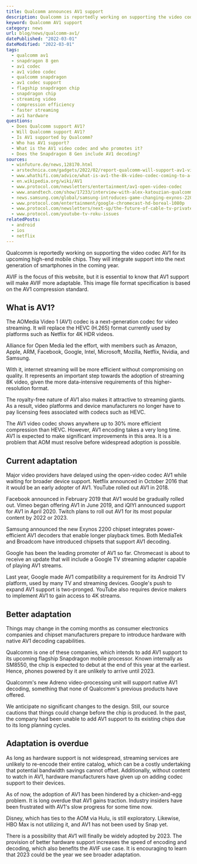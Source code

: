 ```yaml
---
title: Qualcomm announces AV1 support
description: Qualcomm is reportedly working on supporting the video codec AV1 for its upcoming high-end mobile chips.
keyword: Qualcomm AV1 support
category: news
url: blog/news/qualcomm-av1/
datePublished: "2022-03-01"
dateModified: "2022-03-01"
tags:
  - qualcomm av1
  - snapdragon 8 gen
  - av1 codec
  - av1 video codec
  - qualcomm snapdragon
  - av1 codec support
  - flagship snapdragon chip
  - snapdragon chip
  - streaming video
  - compression efficiency
  - faster streaming
  - av1 hardware
questions:
  - Does Qualcomm support AV1?
  - Will Qualcomm support AV1?
  - Is AV1 supported by Qualcomm?
  - Who has AV1 support?
  - What is the AV1 video codec and who promotes it?
  - Does the Snapdragon 8 Gen include AV1 decoding?
sources:
  - winfuture.de/news,128170.html
  - arstechnica.com/gadgets/2022/02/report-qualcomm-will-support-av1-video-codec-in-2023/
  - www.whathifi.com/advice/what-is-av1-the-8k-video-codec-coming-to-a-streaming-service-near-you
  - en.wikipedia.org/wiki/AV1
  - www.protocol.com/newsletters/entertainment/av1-open-video-codec
  - www.anandtech.com/show/17233/interview-with-alex-katouzian-qualcomm-svp-talking-snapdragon-microsoft-nuvia-and-discrete-graphics
  - news.samsung.com/global/samsung-introduces-game-changing-exynos-2200-processor-with-xclipse-gpu-powered-by-amd-rdna-2-architecture
  - www.protocol.com/entertainment/google-chromecast-hd-boreal-1080p
  - www.protocol.com/newsletters/next-up/the-future-of-cable-tv-private-equity
  - www.protocol.com/youtube-tv-roku-issues
relatedPosts:
  - android
  - ios
  - netflix
---
```


Qualcomm is reportedly working on supporting the video codec AV1 for its upcoming high-end mobile chips. They will integrate support into the next generation of smartphones in the coming year.

AVIF is the focus of this website, but it is essential to know that AV1 support will make AVIF more adaptable. This image file format specification is based on the AV1 compression standard.

## What is AV1?

The AOMedia Video 1 (AV1) codec is a next-generation codec for video streaming. It will replace the HEVC (H.265) format currently used by platforms such as Netflix for 4K HDR videos.

Alliance for Open Media led the effort, with members such as Amazon, Apple, ARM, Facebook, Google, Intel, Microsoft, Mozilla, Netflix, Nvidia, and Samsung.

With it, internet streaming will be more efficient without compromising on quality. It represents an important step towards the adoption of streaming 8K video, given the more data-intensive requirements of this higher-resolution format.

The royalty-free nature of AV1 also makes it attractive to streaming giants. As a result, video platforms and device manufacturers no longer have to pay licensing fees associated with codecs such as HEVC.

The AV1 video codec shows anywhere up to 30% more efficient compression than HEVC. However, AV1 encoding takes a very long time. AV1 is expected to make significant improvements in this area. It is a problem that AOM must resolve before widespread adoption is possible.

## Current adaptation

Major video providers have delayed using the open-video codec AV1 while waiting for broader device support. Netflix announced in October 2016 that it would be an early adopter of AV1. YouTube rolled out AV1 in 2018.

Facebook announced in February 2019 that AV1 would be gradually rolled out. Vimeo began offering AV1 in June 2019, and iQIYI announced support for AV1 in April 2020. Twitch plans to roll out AV1 for its most popular content by 2022 or 2023.

Samsung announced the new Exynos 2200 chipset integrates power-efficient AV1 decoders that enable longer playback times. Both MediaTek and Broadcom have introduced chipsets that support AV1 decoding.

Google has been the leading promoter of AV1 so far. Chromecast is about to receive an update that will include a Google TV streaming adapter capable of playing AV1 streams.

Last year, Google made AV1 compatibility a requirement for its Android TV platform, used by many TV and streaming devices. Google's push to expand AV1 support is two-pronged. YouTube also requires device makers to implement AV1 to gain access to 4K streams.

## Better adaptation

Things may change in the coming months as consumer electronics companies and chipset manufacturers prepare to introduce hardware with native AV1 decoding capabilities.

Qualcomm is one of these companies, which intends to add AV1 support to its upcoming flagship Snapdragon mobile processor. Known internally as SM8550, the chip is expected to debut at the end of this year at the earliest. Hence, phones powered by it are unlikely to arrive until 2023.

Qualcomm's new Adreno video-processing unit will support native AV1 decoding, something that none of Qualcomm's previous products have offered.

We anticipate no significant changes to the design. Still, our source cautions that things could change before the chip is produced. In the past, the company had been unable to add AV1 support to its existing chips due to its long planning cycles.

## Adaptation is overdue

As long as hardware support is not widespread, streaming services are unlikely to re-encode their entire catalog, which can be a costly undertaking that potential bandwidth savings cannot offset. Additionally, without content to watch in AV1, hardware manufacturers have given up on adding codec support to their devices.

As of now, the adoption of AV1 has been hindered by a chicken-and-egg problem. It is long overdue that AV1 gains traction. Industry insiders have been frustrated with AV1's slow progress for some time now.

Disney, which has ties to the AOM via Hulu, is still exploratory. Likewise, HBO Max is not utilizing it, and AV1 has not been used by Snap yet.

There is a possibility that AV1 will finally be widely adopted by 2023. The provision of better hardware support increases the speed of encoding and decoding, which also benefits the AVIF use case. It is encouraging to learn that 2023 could be the year we see broader adaptation.
